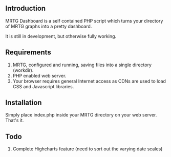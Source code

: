 ==Introduction==

MRTG Dashboard is a self contained PHP script which turns your directory of MRTG graphs into a pretty dashboard.

It is still in development, but otherwise fully working.

==Requirements==

# MRTG, configured and running, saving files into a single directory (workdir).
# PHP enabled web server.
# Your browser requires general Internet access as CDNs are used to load CSS and Javascript libraries.

==Installation==

Simply place index.php inside your MRTG directory on your web server. That's it.

==Todo==

# Complete Highcharts feature (need to sort out the varying date scales)
